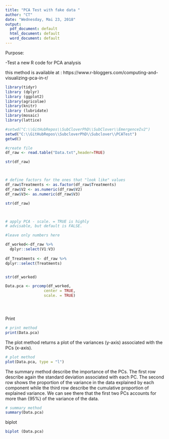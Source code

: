 ```yaml
---
title: "PCA Test with fake data "
author: "CT"
date: "Wednesday, Mai 23, 2018"
output:
  pdf_document: default
  html_document: default
  word_document: default
---
```


Purpose:

-Test a new R code for PCA analysis 
 

this method is available at : https://www.r-bloggers.com/computing-and-visualizing-pca-in-r/

```r
library(tidyr)
library (dplyr)
library (ggplot2)
library(agricolae)
library(knitr)
library (lubridate)
library(mosaic)
library(lattice)
```


```r
#setwd("C:\\GitHubRepos\\SubCloverPhD\\SubClover\\EmergenceIv2")
setwd("C:\\GitHubRepos\\SubcloverPhD\\Subclover\\PCATest")
getwd()

#create file
df_raw <- read.table("Data.txt",header=TRUE)


```



```r

str(df_raw)



# define factors for the ones that "look like" values
df_raw$Treatments <- as.factor(df_raw$Treatments)
df_raw$V2 <- as.numeric(df_raw$V2)
df_raw$V3<- as.numeric(df_raw$V3)

str(df_raw)




```


```r
# apply PCA - scale. = TRUE is highly 
# advisable, but default is FALSE. 

#leave only numbers here 

df_worked<-df_raw %>%
  dplyr::select(V1:V3)
  
df_Treatments <- df_raw %>%
dplyr::select(Treatments)


str(df_worked)

Data.pca <- prcomp(df_worked,
                 center = TRUE,
                 scale. = TRUE) 





```

Print 

```r

# print method
print(Data.pca)


```

The plot method returns a plot of the variances (y-axis) associated with the PCs (x-axis). 

```r

# plot method
plot(Data.pca, type = "l")

```

The summary method describe the importance of the PCs. The first row describe again the standard deviation associated with each PC. The second row shows the proportion of the variance in the data explained by each component while the third row describe the cumulative proportion of explained variance. We can see there that the first two PCs accounts for more than {95\%} of the variance of the data.

```r

# summary method
summary(Data.pca)

```

biplot 

```r

biplot (Data.pca)

```




